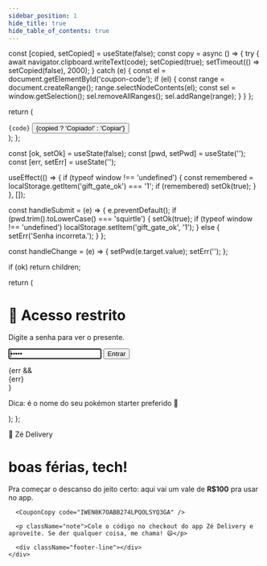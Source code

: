 ```yaml
---
sidebar_position: 1
hide_title: true
hide_table_of_contents: true
---
```



  const [copied, setCopied] = useState(false);
  const copy = async () => {
    try {
      await navigator.clipboard.writeText(code);
      setCopied(true);
      setTimeout(() => setCopied(false), 2000);
    } catch (e) {
      const el = document.getElementById('coupon-code');
      if (el) {
        const range = document.createRange();
        range.selectNodeContents(el);
        const sel = window.getSelection();
        sel.removeAllRanges();
        sel.addRange(range);
      }
    }
  };

  return (
    <div className="coupon" role="group" aria-label="Cupom Zé Delivery">
      <code id="coupon-code">{code}</code>
      <button className="copy-btn" onClick={copy} aria-live="polite">
        {copied ? 'Copiado!' : 'Copiar'}
      </button>
    </div>
  );
};

  const [ok, setOk] = useState(false);
  const [pwd, setPwd] = useState('');
  const [err, setErr] = useState('');

  useEffect(() => {
    if (typeof window !== 'undefined') {
      const remembered = localStorage.getItem('gift_gate_ok') === '1';
      if (remembered) setOk(true);
    }
  }, []);

  const handleSubmit = (e) => {
    e.preventDefault();
    if (pwd.trim().toLowerCase() === 'squirtle') {
      setOk(true);
      if (typeof window !== 'undefined') localStorage.setItem('gift_gate_ok', '1');
    } else {
      setErr('Senha incorreta.');
    }
  };

  const handleChange = (e) => {
    setPwd(e.target.value);
    setErr('');
  };

  if (ok) return children;

  return (
    <div className="gate-wrap">
      <div className="gate-card" role="dialog" aria-modal="true" aria-labelledby="gate-title">
        <h1 id="gate-title">🔐 Acesso restrito</h1>
        <p className="gate-sub">Digite a senha para ver o presente.</p>
        <form onSubmit={handleSubmit} className="gate-form">
          <input
            type="password"
            className="gate-input"
            placeholder="senha"
            autoFocus
            value={pwd}
            onChange={handleChange}
            aria-label="Senha"
          />
          <button className="gate-btn" type="submit">Entrar</button>
        </form>
        {err && <div className="gate-err" role="alert">{err}</div>}
        <p className="gate-tip">Dica: é o nome do seu pokémon starter preferido 🐢</p>
      </div>
    </div>
  );
};

<style>{String.raw`
  :root {
    --bg-grad: linear-gradient(
      135deg,
      #fce0d8 0%,
      #fce3ec 25%,
      #e7d7f8 50%,
      #d5e4fa 75%,
      #d6f4f9 100%
    );
    --panel: #ffffff;
    --ink: #0b1324;
    --ink-subtle: #4b5563;
    --accent: #fbbf24;
    --accent-strong: #f59e0b;
    --primary: #7c3aed;
  }

  .gift-shell {
    background: var(--bg-grad);
    border-radius: 24px;
    padding: clamp(1.25rem, 2vw, 2rem);
    box-shadow: 0 8px 20px rgba(0,0,0,0.08);
    max-width: 980px;
    margin: 0 auto;
  }

  .panel {
    position: relative;
    border-radius: 20px;
    padding: clamp(1.5rem, 3vw, 2.25rem);
    background: linear-gradient(180deg, rgba(255,255,255,0.82), rgba(255,255,255,0.72));
    backdrop-filter: blur(8px);
    border: 1px solid rgba(0,0,0,0.06);
    box-shadow: 0 10px 30px rgba(16,24,40,0.08);
    overflow: hidden;
  }

  .panel::before {
    content: '';
    position: absolute;
    inset: -1px;
    padding: 1px;
    border-radius: 22px;
    background: conic-gradient(from 180deg at 50% 50%, #ffffff 0deg, #a78bfa 120deg, #fbbf24 240deg, #ffffff 360deg);
    -webkit-mask: linear-gradient(#000 0 0) content-box, linear-gradient(#000 0 0);
    -webkit-mask-composite: xor;
            mask-composite: exclude;
    pointer-events: none;
  }

  .badge-ze {
    display: inline-flex;
    align-items: center;
    gap: .5rem;
    background: var(--accent);
    color: #111827;
    font-weight: 700;
    padding: .5rem .85rem;
    border-radius: 999px;
    box-shadow: inset 0 0 0 1px rgba(0,0,0,0.08);
    margin-bottom: .75rem;
  }

  .title {
    margin: 0 0 .25rem 0;
    font-size: clamp(1.75rem, 3.6vw, 2.6rem);
    line-height: 1.2;
    color: var(--ink);
  }

  .subtitle {
    margin: 0 0 1.25rem 0;
    color: var(--ink-subtle);
    font-size: clamp(1rem, 2vw, 1.125rem);
  }

  .coupon {
    display: flex;
    flex-wrap: wrap;
    align-items: center;
    gap: .75rem;
    margin: 1rem 0 0.5rem 0;
  }

  .coupon code {
    font-family: ui-monospace, SFMono-Regular, Menlo, Monaco, Consolas, 'Liberation Mono', 'Courier New', monospace;
    font-size: clamp(1rem, 3vw, 1.125rem);
    letter-spacing: 0.08em;
    background: #111827;
    color: #fff;
    padding: .85rem 1rem;
    border-radius: 12px;
    user-select: all;
    box-shadow: 0 6px 18px rgba(17,24,39,0.18);
  }

  .copy-btn {
    appearance: none;
    border: none;
    cursor: pointer;
    border-radius: 12px;
    padding: .8rem 1rem;
    font-weight: 700;
    background: linear-gradient(180deg, var(--primary), #6d28d9);
    color: #fff;
    box-shadow: 0 8px 20px rgba(124,58,237,0.25);
    transition: transform .15s ease, box-shadow .15s ease, filter .15s ease;
  }
  .copy-btn:hover { transform: translateY(-2px); box-shadow: 0 12px 26px rgba(124,58,237,0.35); }
  .copy-btn:active { transform: translateY(0); filter: brightness(.96); }

  .note {
    margin-top: .25rem;
    color: var(--ink-subtle);
    font-size: .95rem;
  }

  .footer-line {
    margin-top: 1.25rem;
    display: flex;
    gap: .5rem;
    align-items: center;
    color: var(--ink-subtle);
    font-size: .9rem;
  }

  .gate-wrap {
    min-height: 60vh;
    display: grid;
    place-items: center;
    background: var(--bg-grad);
    border-radius: 24px;
    padding: 2rem 1.25rem;
  }
  .gate-card {
    width: min(560px, 92vw);
    background: rgba(255,255,255,0.75);
    backdrop-filter: blur(10px);
    border: 1px solid rgba(0,0,0,0.06);
    border-radius: 20px;
    padding: 1.5rem;
    box-shadow: 0 10px 30px rgba(16,24,40,0.10);
    text-align: center;
  }
  .gate-card h1 { margin: 0 0 .25rem 0; color: var(--ink); font-size: clamp(1.5rem, 4vw, 2rem); }
  .gate-sub { margin: 0 0 1rem 0; color: var(--ink-subtle); }
  .gate-form { display: flex; gap: .5rem; justify-content: center; }
  .gate-input {
    border-radius: 12px; border: 1px solid #e5e7eb; padding: .8rem 1rem; min-width: 0; width: 60%;
    font-size: 1rem; box-shadow: 0 1px 0 rgba(0,0,0,0.02) inset;
  }
  .gate-btn {
    border: none; cursor: pointer; border-radius: 12px; padding: .8rem 1rem; font-weight: 700;
    background: linear-gradient(180deg, var(--primary), #6d28d9); color: white;
  }
  .gate-err { margin-top: .75rem; color: #b91c1c; font-weight: 600; }
  .gate-tip { margin-top: .5rem; color: var(--ink-subtle); font-size: .9rem; }
`}</style>

<PasswordGate>
  <div className="gift-shell">
    <div className="panel">
      <div className="badge-ze">🍻 Zé Delivery</div>
      <h1 className="title">boas férias, tech!</h1>
      <p className="subtitle">
        Pra começar o descanso do jeito certo: aqui vai um vale de <strong>R$100</strong> pra usar no app.
      </p>

      <CouponCopy code="IWEN8K7OABB274LPQOLSYQ3GA" />

      <p className="note">Cole o código no checkout do app Zé Delivery e aproveite. Se der qualquer coisa, me chama! 😄</p>

      <div className="footer-line"></div>
    </div>
  </div>
</PasswordGate>

